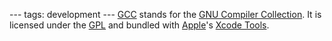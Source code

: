 ---
tags: development
---
[[GCC]] stands for the [[GNU Compiler Collection]]. It is licensed under the [[GPL]] and bundled with [[Apple]]'s [[Xcode Tools]].
